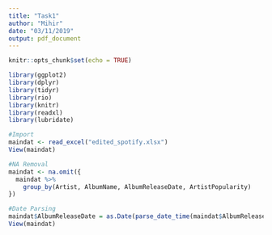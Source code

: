 ```yaml
---
title: "Task1"
author: "Mihir"
date: "03/11/2019"
output: pdf_document
---
```


```r
knitr::opts_chunk$set(echo = TRUE)
```

```r
library(ggplot2)
library(dplyr)
library(tidyr)
library(rio)
library(knitr)
library(readxl)
library(lubridate)
```

```r
#Import
maindat <- read_excel("edited_spotify.xlsx")
View(maindat)

#NA Removal
maindat <- na.omit({ 
  maindat %>%
    group_by(Artist, AlbumName, AlbumReleaseDate, ArtistPopularity)
})

#Date Parsing
maindat$AlbumReleaseDate = as.Date(parse_date_time(maindat$AlbumReleaseDate, orders = c("y", "ym", "ymd")))
View(maindat)

```

